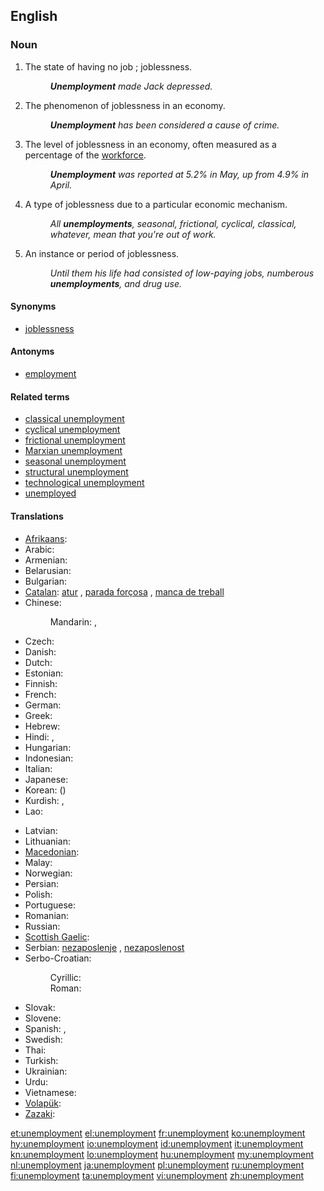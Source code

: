 ==English==

===Noun===
{{en-noun|unemployments|-}}

# The state of having no job<!--pertinent?, which may cause late [[filial life]]-->; joblessness.
#: '''''Unemployment''' made Jack depressed.''
# The phenomenon of joblessness in an economy.
#: '''''Unemployment''' has been considered a cause of crime.''
# The level of joblessness in an economy, often measured as a percentage of the [[workforce]].
#: '''''Unemployment''' was reported at 5.2% in May, up from 4.9% in April.''
# {{countable}} A type of joblessness due to a particular economic mechanism.
#: ''All '''unemployments''', seasonal, frictional, cyclical, classical, whatever, mean that you're out of work.''
# {{countable}} An instance or period of joblessness.
#: ''Until them his life had consisted of low-paying jobs, numberous '''unemployments''', and drug use.''

====Synonyms====
* [[joblessness]]

====Antonyms====
* [[employment]]

====Related terms====
* [[classical unemployment]]
* [[cyclical unemployment]]
* [[frictional unemployment]]
* [[Marxian unemployment]]
* [[seasonal unemployment]]
* [[structural unemployment]]
* [[technological unemployment]]
* [[unemployed]]

====Translations====
{{trans-top|joblessness}}
* [[Afrikaans]]: {{t|af|werkloosheid}}
* Arabic: {{t|ar|بطالة|f|tr=biTaala|sc=Arab}}
* Armenian: {{t|hy|գործազրկություն|tr=gortzazrkutyun|sc=Armn}}
* Belarusian: {{t|be|беспрацоўя|n|tr=biespracóŭja|sc=Cyrl}}
* Bulgarian: {{t|bg|безработица|f|tr=bezrabótica|sc=Cyrl}}
* [[Catalan]]: [[atur]] {{m}}, [[parada forçosa]] {{f}}, [[manca de treball]] {{f}}
* Chinese:
*: Mandarin: {{t|zh|失業|sc=Hani}}, {{t|zh|失业|tr=shīyè|sc=Hani}}
* Czech: {{t-|cs|nezaměstnanost|f}}
* Danish: {{t-|da|arbejdsløshed|c}}
* Dutch: {{t-|nl|werkloosheid|f}}
* Estonian: {{t|et|tööpuudus}}
* Finnish: {{t+|fi|työttömyys}}
* French: {{t+|fr|chômage|m}}
* German: {{t+|de|Arbeitslosigkeit|f}}
* Greek: {{t+|el|ανεργία|f|tr=anergía}}
* Hebrew: {{t+|he|אבטלה|f|tr=av"talah}}
* Hindi: {{t|hi|बेरोज़गारी|f|tr=berozgārī|sc=Deva}}, {{t|hi|बेकारी|f|tr=bekārī|sc=Deva}}
* Hungarian: {{t+|hu|munkanélküliség}}
* Indonesian: {{t|id|pengangguran}}
* Italian: {{t+|it|disoccupazione|f}}
* Japanese: {{t|ja|失業|tr=しつぎょう, shitsugyō|sc=Jpan}}
* Korean: {{t|ko|실업|tr=sireop|sc=Kore}} ({{t|ko|失業|sc=Kore}})
* Kurdish: {{t|ku|بێ ئیشی|sc=ku-Arab}}, {{t|ku|بێکاری|sc=ku-Arab}}
* Lao: {{t|lo|ໄພຫວ່າງງານ|tr=phai-wāng-ngān|sc=Laoo}}
{{trans-mid}}
* Latvian: {{t|lv|bezdarbs}}
* Lithuanian: {{t|lt|nedarbas}}
* [[Macedonian]]: {{t|mk|невработеност|f|tr=nevrabotenost|sc=Cyrl}}
* Malay: {{t|ms|pengangguran}}
* Norwegian: {{t|no|arbeidsledighet}}
* Persian: {{t|fa|بی‌کاری|tr=bi-kâri|sc=fa-Arab}}
* Polish: {{t+|pl|bezrobocie|n}}
* Portuguese: {{t|pt|desemprego|m}}
* Romanian: {{t+|ro|șomaj|n}}
* Russian: {{t+|ru|безработица|f|tr=bezrabótica}}
* [[Scottish Gaelic]]: {{t-|gd|cion-cosnaidh|m|xs=Scottish Gaelic}}
* Serbian: [[nezaposlenje]] {{n}}, [[nezaposlenost]] {{f}}
* Serbo-Croatian:
*: Cyrillic: {{t|sh|незапосленост|f|sc=Cyrl}}
*: Roman: {{t|sh|nezaposlenost|f}}
* Slovak: {{t|sk|nezamestnanosť|f}}
* Slovene: {{t|sl|brezposelnost|f}}
* Spanish: {{t|es|desempleo|m}}, {{t|es|paro}} {{qualifier|Spain}}
* Swedish: {{t+|sv|arbetslöshet}}
* Thai: {{t|th|การว่างงาน|tr=gaan-wâang-ngaan|sc=Thai}}
* Turkish: {{t|tr|işsizlik}}
* Ukrainian: {{t|uk|безробіття|n|tr=bezrobíttja|sc=Cyrl}}
* Urdu: {{t|ur|بیکاری|f|tr=bekārī|sc=ur-Arab}}
* Vietnamese: {{t|vi|thất nghiệp|alt=sự thất nghiệp}}
* [[Volapük]]: {{t|vo|nenvob}}
* [[Zazaki]]: {{tø|zza|bêkariye|f}}
{{trans-bottom}}

[[et:unemployment]]
[[el:unemployment]]
[[fr:unemployment]]
[[ko:unemployment]]
[[hy:unemployment]]
[[io:unemployment]]
[[id:unemployment]]
[[it:unemployment]]
[[kn:unemployment]]
[[lo:unemployment]]
[[hu:unemployment]]
[[my:unemployment]]
[[nl:unemployment]]
[[ja:unemployment]]
[[pl:unemployment]]
[[ru:unemployment]]
[[fi:unemployment]]
[[ta:unemployment]]
[[vi:unemployment]]
[[zh:unemployment]]